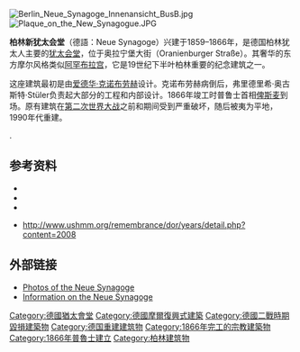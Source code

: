 {{Infobox religious building
|building_name=柏林新猶太會堂
|image=Neue_Synagoge_(Berlin)_-msu-2021-4259-.jpg
|caption=新猶太教堂，奧拉寧堡大街，柏林米特區
|location=[[奥拉宁堡大街|奧拉寧堡大街]] 29-31號, {{DEU}}[[柏林|柏林]]
|geo={{coord|52|31|29|N|13|23|40|E}}
|religious_affiliation=[[猶太教保守派|猶太教保守派]]
|rite= 努萨赫·阿什肯纳兹
|functional_status=使用中
|leadership=格薩·艾德堡
|website=[http://www.or-synagoge.de/html/en_homepage.htm www.or-synagogue.de] (synagogue)
[https://www.centrumjudaicum.de/cjudaicum_wp/en/] (co-located museum)
|architecture_type=[[猶太會堂|猶太會堂]]
|architecture_style=摩爾復興式
|facade_direction=
|groundbreaking=1859年
|year_completed=1866年
|consecration_year=1866年
|construction_cost=
|architect=
|capacity=3200 seats
|length=
|width=
|width_nave=
|height_max=
|materials=
|dome_quantity=3
}}
[[Image:Berlin_Neue_Synagoge_Innenansicht_BusB.jpg|thumb]]
[[Image:Plaque_on_the_New_Synagogue.JPG|thumb]]

'''柏林新犹太会堂'''（德語：Neue Synagoge）兴建于1859–1866年，是德国柏林犹太人主要的[[犹太会堂|犹太会堂]]，位于奥拉宁堡大街（Oranienburger Straße）。其奢华的东方摩尔风格类似[[阿罕布拉宫|阿罕布拉宫]]，它是19世纪下半叶柏林重要的纪念建筑之一。 

这座建筑最初是由[[爱德华·克诺布劳赫|爱德华·克诺布劳赫]]设计。克诺布劳赫病倒后，弗里德里希·奥古斯特·Stüler负责起大部分的工程和内部设计。1866年竣工时普鲁士首相[[俾斯麦|俾斯麦]]到场。原有建筑在[[第二次世界大战|第二次世界大战]]之前和期间受到严重破坏，随后被夷为平地，1990年代重建。

<!-- ==历史==
The New Synagogue was built to accompany the growing Jewish population in Berlin, in particular, immigrants from the East. As the largest synagogue in Germany at the time, it seated 3,000 people. The building housed public concerts, including a violin concert with [[Albert_Einstein|Albert Einstein]] in 1930. With an [[organ_(music)|organ]] and a choir, the religious services reflected the liberal developments in the Jewish community of the time.<ref>Rebiger, 26</ref>

During the ''[[Kristallnacht|November Pogrom]]'' ([[9_November|9 November]] [[1938|1938]]), colloquially euphemised as Kristallnacht, the ''Neue Synagoge'' was set ablaze. Lieutenant [[Otto_Bellgardt|Otto Bellgardt]], the police officer of the local police precinct on duty that night, arrived on the scene early in the morning of 10 November and ordered the Nazi mob to disperse. He stated that the building was a protected historical landmark and drew his pistol, declaring that he would uphold the law requiring its protection. This allowed the fire brigade access to extinguish the fire, saving the synagogue from destruction.<ref>Scheer, 77</ref> Senior Lieutenant Wilhelm Krützfeld, head of the local police precinct, Bellgardt's superior, later covered up for him. Berlin's police commissioner [[Wolf-Heinrich_Graf_von_Helldorf|Graf Helldorf]] only verbally reprimanded Krützfeld for doing so and he is therefore often mistakenly revered<ref>Knobloch, passim and United States Holocaust Memorial Museum</ref> to as the rescuer of the ''New Synagogue''.<ref>Scheer, 78. Scheer explains that Heinz Knobloch popularised, that Wilhelm Krützfeld rescued the New Synagogue. Knobloch learned about the rescue by the report of an eyewitness, the late Hans Hirschberg. In 1938 still being a boy and the son of the tailor Siegmund Hirschberg, he later recalled that, his father and the police officer, being one of the tailor's clients and whom Hans assumed to be the head of the police precinct, got into a conversation, while the same police officer was supervising the work of the fire brigade, about their common wartime experiences in the same sector of the front. So when Knobloch researched for his book ''Der beherzte Reviervorsteher'' about the rescue of the New Synagogue, he figured out who was the head of the precinct, which was Krützfeld. But Krützfeld was never conscripted in WWI. But after Knobloch's book appeared another neighbour, Inge Held, Hirschberg and his sister in Israel confirmed that the rescuer was Otto Bellgardt. However, it is difficult to do away with the urban myth about Krützfeld being the rescuer.</ref> --> 

<!-- The New Synagogue, like the synagogue in Rykestr., stayed intact and continued to be used as synagogue until 1940. In 1940 the Wehrmacht seized both synagogues and used them as storage places. During [[World_War_II|World War II]], on November 22, 1943 the ''New Synagogue'' was heavily damaged by [[Allies_of_World_War_II|Allied]] bombing during the [[Battle_of_Berlin_(air)|Battle of Berlin]], a series of British air raids lasting from November 18, 1943 until March 25, 1944. The ruins of the building, except of the front section, were finally demolished in 1958. It was not until the collapse of the [[Berlin_Wall|Berlin Wall]] in 1989 that reconstruction began. From 1988 to 1993, the remains of the façade were restored as the "Centrum Judaicum" (lit. "Jewish Center"), without being constructed anew. In May 1995, the synagogue was partly revived, though it failed to regain its 19th century glory. After the renovations, only the front of the building with the restored dome remained -->.

<!-- Together with the New Synagogue, the whole [[Spandauer_Vorstadt|Spandauer Vorstadt]] (lit. "suburb towards Spandau") neighbourhood experienced a revival, with chic restaurants and [[boutique|boutique]]s opening up in the area, catering to an increasingly bourgeois clientèle. -->

==参考资料==
{{reflist}} 
*{{cite book | last = Knobloch | first = Heinz | authorlink = Heinz Knobloch | year = 1990 | chapter = | edition = | title = Der beherzte Reviervorsteher: ungewöhnliche Zivilcourage am Hackeschen Markt | publisher = Morgenbuch-Verlag | location = Berlin | isbn = 3-371-00314-0 }}
*{{cite book | last = Rebiger | first = Bill | authorlink = Heinz Knobloch | year = 2005 | chapter = | edition = 1st ed. 2000 in German | title = Jewish Berlin: Culture, Religion, Daily Life Yesterday and Today | publisher = Jaron Verlag GmbH | location = Berlin | isbn = 978-3-89773-099-1 }}
*{{cite book | last = Scheer | first = Regina | authorlink = Regina Scheer | year = 1993 | chapter = Im Revier 16 (In precinct No. 16) | edition = Gesellschaft Hackesche Höfe e.V. (ed.), pp. 74–79 | title = Die Hackeschen Höfe. Geschichte und Geschichten einer Lebenswelt in der Mitte Berlins | publisher = Argon | location = Berlin | isbn = 3-87024-254-X }}
*{{cite book | last = United States Holocaust Memorial Museum (ed.) | first = | authorlink = United States Holocaust Memorial Museum (ed.) | year = 2008 | chapter = | edition = | title = Do Not Stand Silent: Remembering Kristallnacht 1938 | publisher = | location =  }} http://www.ushmm.org/remembrance/dor/years/detail.php?content=2008 {{Wayback|url=http://www.ushmm.org/remembrance/dor/years/detail.php?content=2008 |date=20080512032915 }}

==外部链接==
{{commons|Neue Synagoge Berlin|New Synagogue}}
*[https://web.archive.org/web/20090422025249/http://s134542708.websitehome.co.uk/berlinphotos/html/jewish_berlin_0.html Photos of the Neue Synagoge]
*[https://web.archive.org/web/20080503061510/http://www.bh.org.il/Communities/Synagogue/Fasanenstrasse.asp Information on the Neue Synagoge]

{{coord|52|31|29|N|13|23|40|E|display=title}}

{{Authority control}}
[[Category:德國猶太會堂|Category:德國猶太會堂]]
[[Category:德國摩爾復興式建築|Category:德國摩爾復興式建築]]
[[Category:德國二戰時期毀損建築物|Category:德國二戰時期毀損建築物]]
[[Category:德国重建建筑物|Category:德国重建建筑物]]
[[Category:1866年完工的宗教建築物|Category:1866年完工的宗教建築物]]
[[Category:1866年普魯士建立|Category:1866年普魯士建立]]
[[Category:柏林建筑物|Category:柏林建筑物]]
